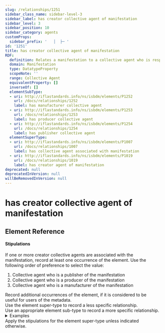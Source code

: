 ```yaml
---
slug: /relationships/1251
sidebar_class_name: sidebar-level-3
sidebar_label: has creator collective agent of manifestation
sidebar_level: 3
sidebar_position: 10
sidebar_category: agents
customProps:
  sidebar_prefix: '   │  ├─ '
id: '1251'
title: has creator collective agent of manifestation
RDF:
  definition: Relates a manifestation to a collective agent who is responsible for its manufacture, production, or publication.
  domain: Manifestation
  type: DatatypeProperty
  scopeNote: ''
  range: Collective Agent
  equivalentProperty: []
  inverseOf: []
  elementSubType:
  - uri: http://iflastandards.info/ns/isbdm/elements/P1252
    url: /docs/relationships/1252
    label: has manufacturer collective agent
  - uri: http://iflastandards.info/ns/isbdm/elements/P1253
    url: /docs/relationships/1253
    label: has producer collective agent
  - uri: http://iflastandards.info/ns/isbdm/elements/P1254
    url: /docs/relationships/1254
    label: has publisher collective agent
  elementSuperType:
  - uri: http://iflastandards.info/ns/isbdm/elements/P1007
    url: /docs/relationships/1007
    label: has collective agent associated with manifestation
  - uri: http://iflastandards.info/ns/isbdm/elements/P1019
    url: /docs/relationships/1019
    label: has creator agent of manifestation
deprecated: null
deprecatedInVersion: null
willBeRemovedInVersion: null
---
```

# has creator collective agent of manifestation

## Element Reference
<ElementReference frontMatter={frontMatter} />

#### Stipulations

<div className="stip">
  <Mandatory />
  
  If one or more creator collective agents are associated with the manifestation, record at least one occurrence of the element. Use the following order of preference to select the value:
  
  1. Collective agent who is a publisher of the manifestation
  2. Collective agent who is a producer of the manifestation
  3. Collective agent who is a manufacturer of the manifestation
  
  <div className="stip">
  Record additional occurrences of the element, if it is considered to be useful for users of the metadata.
  </div>
</div>

<div className="stip">
  Use the element super-type to record a less specific relationship.
</div>

<div className="stip">
  Use an appropriate element sub-type to record a more specific relationship.
  
  <details>
  <summary>Examples</summary>
  
  | Property | Value |
  |:---------|:------|
  | has publisher collective agent | "National Library of the Philippines" |
  
  *[Full example: <InLink href="/docs/fullex/fx088">Relacion verda dera y breve de la persecucion y mortirios que padecieron por la confession de nuetra Santa Fee Catholica en Japon (2022; National Library of the Philippines; online resource)</InLink>.]*
  <hr />
  
  | Property | Value |
  |:---------|:------|
  | has manufacturer collective agent | "Нацiональна бiблiотека Украïнi iменi В.I. Веренадського" |
  
  *[Full example: <InLink href="/docs/fullex/fx076">Видатнi вченi Нацiональноï академiï наук Украïнi (1998; Нацiональна бiблiотека Украïнi iменi В.I. Веренадського; том)</InLink>.]*
  </details>
</div>

<div className="stip">
  Apply the stipulations for the element super-type unless indicated otherwise.
</div>
